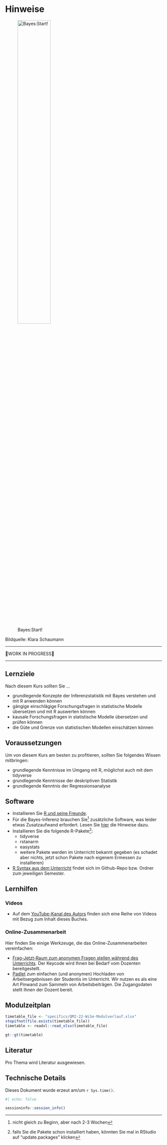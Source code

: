 # Hinweise {.unnumbered}


![Bayes:Start!](img/Golem_hex.png){width=50%}

Bildquelle: Klara Schaumann

---

🚧WORK IN PROGRESS🚧

---




## Lernziele

Nach diesem Kurs sollten Sie ...

- grundlegende Konzepte der Inferenzstatistik mit Bayes verstehen und mit R anwenden können
- gängige einschlägige Forschungsfragen in statistische Modelle übersetzen und mit R auswerten können
- kausale Forschungsfragen in statistische Modelle übersetzen und prüfen können
- die Güte und Grenze von statistischen Modellen einschätzen können




## Voraussetzungen

Um von diesem Kurs am besten zu profitieren,
sollten Sie folgendes Wissen mitbringen:

    
- grundlegende Kenntnisse im Umgang mit R, möglichst auch mit dem tidyverse
- grundlegende Kenntnisse der deskriptiven Statistik
- grundlegende Kenntnis der Regressionsanalyse




## Software

- Installieren Sie [R und seine Freunde](https://data-se.netlify.app/2021/11/30/installation-von-r-und-seiner-freunde/).
- Für die Bayes-Inferenz brauchen Sie^[nicht gleich zu Beginn, aber nach 2-3 Wochen] zusätzliche Software, was leider etwas Zusatzaufwand erfordert. Lesen Sie [hier](https://data-se.netlify.app/2022/01/28/bayes-software-installieren-f%C3%BCr-r/) die Hinweise dazu.
- Installieren Sie die folgende R-Pakete^[falls Sie die Pakete schon installiert haben, könnten Sie mal in RStudio auf "update.packages" klicken]:
    - tidyverse
    - rstanarm
    - easystats
    - weitere Pakete werden im Unterricht bekannt gegeben (es schadet aber nichts, jetzt schon Pakete nach eigenem Ermessen zu installieren)
- [R Syntax aus dem Unterricht](https://github.com/sebastiansauer/Lehre) findet sich im Github-Repo bzw. Ordner zum jeweiligen Semester.



## Lernhilfen


### Videos

- Auf dem [YouTube-Kanal des Autors](https://www.youtube.com/channel/UCkvdtj8maE7g-SOCh4aDB9g) finden sich eine Reihe von Videos mit Bezug zum Inhalt dieses Buches.



### Online-Zusammenarbeit

Hier finden Sie einige Werkzeuge, 
die das Online-Zusammenarbeiten vereinfachen: 

- [Frag-Jetzt-Raum zum anonymen Fragen stellen während des Unterrichts](https://frag.jetzt/home). Der Keycode wird Ihnen bei Bedarf vom Dozenten bereitgestellt.
- [Padlet](https://de.padlet.com/) zum einfachen (und anonymen) Hochladen von Arbeitsergebnissen der Studentis im Unterricht. Wir nutzen es als eine Art Pinwand zum Sammeln von Arbeitsbeiträgen. Die Zugangsdaten stellt Ihnen der Dozent bereit.





## Modulzeitplan





```r
timetable_file <- "specifics/QM2-22-WiSe-Modulverlauf.xlsx"
stopifnot(file.exists(timetable_file))
timetable <- readxl::read_xlsx(timetable_file)

gt::gt(timetable)

```









## Literatur

Pro Thema wird Literatur ausgewiesen. 



## Technische Details

Dieses Dokument wurde erzeut am/um `r Sys.time()`.


```r
#| echo: false

sessioninfo::session_info()

```



